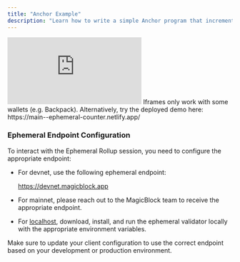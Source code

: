 ```yaml
---
title: "Anchor Example"
description: "Learn how to write a simple Anchor program that increments a counter on Solana"
---
```



<div
  style={{
    position: "relative",
    paddingBottom: "56.25%",
    height: 0,
    overflow: "hidden",
  }}
>
  <iframe
    src="https://www.youtube.com/embed/qwu2RBKyFiw?si=PMg-3UbRfvvbrs7C&list=PLWR_ZQiGMS8mIe1kPZe8OfHIbhvZqaM8V"
    title="Build a real-time Anchor Counter on Solana with MagicBlock's Ephemeral Rollup | Tutorial"
    style={{
      position: "absolute",
      top: 0,
      left: 0,
      width: "100%",
      height: "100%",
    }}
    frameBorder="0"
    allow="accelerometer; autoplay; clipboard-write; encrypted-media; gyroscope; picture-in-picture; web-share"
    allowFullScreen
    referrerPolicy="strict-origin-when-cross-origin"
  />
</div>

This guide will walk you through the process of writing a simple Anchor program that increments a counter. You'll learn how to deploy this program on Solana and interact with it using a React client.

## Software Packages

This program is developed and tested with the following software packages. Other sofware may also be compatible.

| Software   | Version | Installation Guide                                              |
| ---------- | ------- | --------------------------------------------------------------- |
| **Solana** | 2.1.21  | [Install Solana](https://docs.anza.xyz/cli/install)             |
| **Rust**   | 1.82.0  | [Install Rust](https://www.rust-lang.org/tools/install)         |
| **Anchor** | 0.31.1  | [Install Anchor](https://www.anchor-lang.com/docs/installation) |

## Quick Access to Source Code

If you prefer to dive straight into the code:

<CardGroup cols={2}>
  <Card
    title="Source Code: Anchor Counter Program"
    icon="anchor"
    href="https://github.com/magicblock-labs/magicblock-engine-examples/tree/main/anchor-counter"
    iconType="duotone"
  ></Card>
  <Card
    title="Source Code: React Client"
    icon="react"
    href="https://github.com/GabrielePicco/ephemeral-counter-ui"
    iconType="duotone"
  ></Card>
</CardGroup>

## Writing the Anchor Program

Let's break down the key components of our counter program:

## Core Functionality

The program implements two main instructions:

1. `initialize`: Sets the counter to 0
2. `increment`: Increments the counter by 1

Here's the core structure of our program:

```rust
#[ephemeral]
#[program]
pub mod anchor_counter {
    use super::*;

    /// Initialize the counter.
    pub fn initialize(ctx: Context<Initialize>) -> Result<()> {
        let counter = &mut ctx.accounts.counter;
        counter.count = 0;
        Ok(())
    }

    /// Increment the counter.
    pub fn increment(ctx: Context<Increment>) -> Result<()> {
        let counter = &mut ctx.accounts.counter;
        counter.count += 1;
        Ok(())
    }

    // ... Additional instructions will be added here
}
```

Nothing special here, just a simple Anchor program that increments a counter. The only difference is that we're adding the `delegate` macro to inject some useful logic to interact with the delegation program.

### Delegating the Counter PDA

In order to delegate the counter PDA, and make it writable in an Ephemeral Rollup session, we need to add an instruction which
internally calls the `delegate_account` function. `delegate_account` will CPI to the delegation program, which upon validation will gain ownership of the account.
After this step, an ephemeral validator can start processing transactions on the counter PDA and propose state diff trough the delegation program.

<Card
  title="Transaction (Base Layer): Delegate"
  icon="magnifying-glass"
  href="https://solscan.io/tx/5tyEk8gkdP88xe8GL7X12f9WGZfYZtmDbuXozvqkpea4rphXPiNp91vAzmSjsyUR399wimBYazEszKSH35sidPRH?cluster=devnet"
  iconType="duotone"
>Inspect transactions details on Solana Explorer</Card>
```rust
/// Delegate the account to the delegation program
pub fn delegate(ctx: Context<DelegateInput>) -> Result<()> {
    ctx.accounts.delegate_pda(
        &ctx.accounts.payer,
        &[TEST_PDA_SEED],
        DelegateConfig::default(),
    )?;
    Ok(())
}
```

### Committing while the PDA is delegated

The ephemeral runtime allow to commit the state of the PDA while it is delegated. This is done by calling the `commit_accounts` function.

<CardGroup cols={2}>
  <Card
    title="Transaction (ER): Commit"
    icon="magnifying-glass"
    href="https://solscan.io/tx/335F5UcgAW3P8wSaVoEPiBoxeykw9wR1kcJLWUnd9sHmxymCgGvLtxaGDy6ZKDgJw2ku9jtRqwVNY85DuAHvs9GT?cluster=custom&customUrl=https://devnet.magicblock.app"
    iconType="duotone"
  >
    Inspect transaction details on Solana Explorer
  </Card>
  <Card
    title="Transaction (Base layer): Commit"
    icon="magnifying-glass"
    href="https://solscan.io/tx/3xzMGbj2fwFCnGp6r7wyMv5LExmL6SXaEbt52DmxA3Wx1LyksuXpPJS4AAPtqoSeJe3aF7oY3jFNiEhBQKwhzRGN?cluster=devnet"
    iconType="duotone"
  >
    Inspect transaction details on Solana Explorer
  </Card>
</CardGroup>
```rust
/// Increment the counter and manually commit the account in the Ephemeral Rollup session.
pub fn increment_and_commit(ctx: Context<IncrementAndCommit>) -> Result<()> {
    let counter = &mut ctx.accounts.counter;
    counter.count += 1;
    commit_accounts(
        &ctx.accounts.payer,
        vec![&ctx.accounts.counter.to_account_info()],
        &ctx.accounts.magic_context,
        &ctx.accounts.magic_program,
    )?;
    Ok(())
}
```

### Undelegating the PDA

Undelegating the PDA is done by calling the `commit_and_undelegate_accounts` as part of some instruction.
Undelegation commit the latest state and give back the ownership of the PDA to the owner program.

<CardGroup cols={2}>
  <Card
    title="Transaction (ER): Undelegate"
    icon="magnifying-glass"
    href="https://solscan.io/tx/3MN6Avygk3FwsuQPoKHzpLo9kBBommHwRHTdgxBooDwsaNHgSYr1yaDXYEe63Eii5DCVbtaK89Yyrhy3dSGhHmvw?cluster=custom&customUrl=https://devnet.magicblock.app"
    iconType="duotone"
  >
    Inspect transaction details on Solana Explorer
  </Card>
  <Card
    title="Transaction (Base layer): Undelegate"
    icon="magnifying-glass"
    href="https://solscan.io/tx/2YwzNQh632bJu8TSP9GPsXmh7o78KgMMM9QPNbdaAzamtjGZfmT4o7bkG2PtpCWp7aJmmxpxTXr4Qo36k5EjgPab?cluster=devnet"
    iconType="duotone"
  >
    Inspect transaction details on Solana Explorer
  </Card>
</CardGroup>

```rust
/// Undelegate the account from the delegation program
pub fn undelegate(ctx: Context<IncrementAndCommit>) -> Result<()> {
    commit_and_undelegate_accounts(
        &ctx.accounts.payer,
        vec![&ctx.accounts.counter.to_account_info()],
        &ctx.accounts.magic_context,
        &ctx.accounts.magic_program,
    )?;
    Ok(())
}
```

## Connecting the React Client

The React client is a simple interface that allows you to interact with the Anchor program.
It uses the Anchor bindings to interact with the program and the MagicBlock SDK to interact with the Ephemeral Rollup session.

{" "}

<Card
  title="Source Code: React Client"
  icon="react"
  href="https://github.com/GabrielePicco/ephemeral-counter-ui"
  iconType="duotone"
></Card>

<iframe
  src="https://main--ephemeral-counter.netlify.app/"
  width="100%"
  height="500"
  frameborder="0"
></iframe>

<Warning>
  Iframes only work with some wallets (e.g. Backpack). Alternatively, try the
  deployed demo here: https://main--ephemeral-counter.netlify.app/
</Warning>

### Ephemeral Endpoint Configuration

To interact with the Ephemeral Rollup session, you need to configure the appropriate endpoint:

- For devnet, use the following ephemeral endpoint:

  https://devnet.magicblock.app

- For mainnet, please reach out to the MagicBlock team to receive the appropriate endpoint.
- For <a href="/pages/get-started/how-integrate-your-program/local-setup">localhost</a>, download, install, and run the ephemeral validator locally with the appropriate environment variables.

Make sure to update your client configuration to use the correct endpoint based on your development or production environment.

<Endpoints />

<CardGroup cols={2}>
  <Card
    title="Source Code: Anchor Counter Program"
    icon="anchor"
    href="https://github.com/magicblock-labs/magicblock-engine-examples/tree/main/anchor-counter"
    iconType="duotone"
  ></Card>
  <Card
    title="Source Code: React Client"
    icon="react"
    href="https://github.com/GabrielePicco/ephemeral-counter-ui"
    iconType="duotone"
  ></Card>
</CardGroup>

